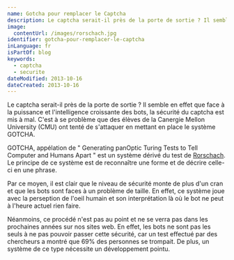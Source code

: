 ```yaml
---
name: Gotcha pour remplacer le Captcha
description: Le captcha serait-il près de la porte de sortie ? Il semble en effet que face à la puissance et l'intelligence croissante des bots, la sécurité du captcha est mis à mal. C'est à se problème que des élèves de la Canergie Mellon University (CMU) ont tenté de s'attaquer en mettant en place le système GOTCHA.
image:
  contentUrl: /images/rorschach.jpg
identifier: gotcha-pour-remplacer-le-captcha
inLanguage: fr
isPartOf: blog
keywords:
  - captcha
  - securite
dateModified: 2013-10-16
dateCreated: 2013-10-16
---
```


Le captcha serait-il près de la porte de sortie ? Il semble en effet que face à la puissance et l'intelligence croissante des bots, la sécurité du captcha est mis à mal. C'est à se problème que des élèves de la Canergie Mellon University (CMU) ont tenté de s'attaquer en mettant en place le système GOTCHA.

GOTCHA, appélation de " Generating panOptic Turing Tests to Tell Computer and Humans Apart " est un système dérivé du test de [Rorschach](https://fr.wikipedia.org/wiki/Test_de_Rorschach). Le principe de ce système est de reconnaître une forme et de décrire celle-ci en une phrase.

Par ce moyen, il est clair que le niveau de sécurité monte de plus d'un cran et que les bots sont faces à un problème de taille. En effet, ce système joue avec la perseption de l'oeil humain et son interprétation là où le bot ne peut à l'heure actuel rien faire.

Néanmoins, ce procédé n'est pas au point et ne se verra pas dans les prochaines années sur nos sites web. En effet, les bots ne sont pas les seuls à ne pas pouvoir passer cette sécurité, car un test effectué par des chercheurs a montré que 69% des personnes se trompait. De plus, un système de ce type nécessite un développement pointu.
